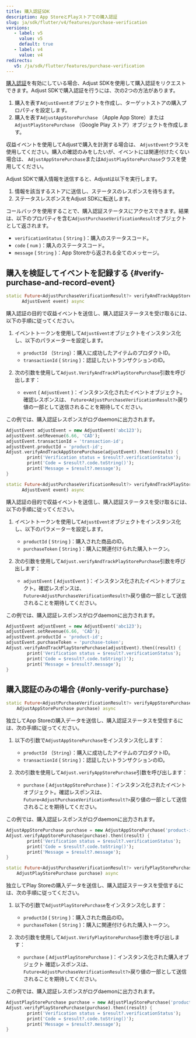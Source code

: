 ```yaml
---
title: 購入認証SDK
description: App StoreとPlayストアでの購入認証
slug: ja/sdk/flutter/v4/features/purchase-verification
versions:
   - label: v5
     value: v5
     default: true
   - label: v4
     value: v4
redirects:
   v5: /ja/sdk/flutter/features/purchase-verification
---
```


[購入認証](https://help.adjust.com/ja/article/purchase-verification)を有効にしている場合、Adjust SDKを使用して購入認証をリクエストできます。Adjust SDKで購入認証を行うには、次の2つの方法があります。

1. 購入を表す`AdjustEvent`オブジェクトを作成し、ターゲットストアの購入プロパティを設定します。
2. 購入を表す`AdjustAppStorePurchase` （Apple App Store）または`AdjustPlayStorePurchase` （Google Play ストア）オブジェクトを作成します。

<Callout type="tip">

収益イベントを使用してAdjustで購入を計測する場合は、 `AdjustEvent`クラスを使用してください。購入の確認のみをしたいが、イベントには関連付けたくない場合は、 `AdjustAppStorePurchase`または`AdjustPlayStorePurchase`クラスを使用してください。

</Callout>

Adjust SDKで購入情報を送信すると、Adjustは以下を実行します。

1. 情報を該当するストアに送信し、ステータスのレスポンスを待ちます。
2. ステータスレスポンスをAdjust SDKに転送します。

コールバックを使用することで、購入認証ステータスにアクセスできます。結果は、以下のプロパティを含む`AdjustPurchaseVerificationResult`オブジェクトとして返されます。

- `verificationStatus` \( `String` \)：購入のステータスコード。
- `code` \( `num` \)：購入のステータスコード。
- `message` \( `String` \)：App Storeから返される全てのメッセージ。

## 購入を検証してイベントを記録する \{\#verify\-purchase\-and\-record\-event\}

<Tabs>
<Tab title="App Store" icon="StoreAppStore" sync="appstore">

<CodeBlock title="メソッドシグネチャー">

```dart
static Future<AdjustPurchaseVerificationResult?> verifyAndTrackAppStorePurchase(
      AdjustEvent event) async
```

</CodeBlock>

購入認証の目的で収益イベントを送信し、購入認証ステータスを受け取るには、以下の手順に従ってください。

1. イベントトークンを使用して`AdjustEvent`オブジェクトをインスタンス化し、以下のパラメーターを設定します。

   - `productId` （`String`）：購入に成功したアイテムのプロダクトID。
   - `transactionId` \( `String` \)：認証したいトランザクションのID。

2. 次の引数を使用して`Adjust.VerifyAndTrackPlayStorePurchase`引数を呼び出します：
   - `event` \( `AdjustEvent` \)：インスタンス化されたイベントオブジェクト。確認レスポンスは、 `Future<AdjustPurchaseVerificationResult?>`戻り値の一部として送信されることを期待してください。

この例では、購入認証レスポンスがログdaemonに出力されます。

```dart
AdjustEvent adjustEvent = new AdjustEvent('abc123');
adjustEvent.setRevenue(6.66, 'CAD');
adjustEvent.transactionId = 'transaction-id';
adjustEvent.productId = 'product-id';
Adjust.verifyAndTrackAppStorePurchase(adjustEvent).then((result) {
        print('Verification status = $result?.verificationStatus');
        print('Code = $result?.code.toString()');
        print('Message = $result?.message');
}
```

</Tab>
<Tab title="Google Play" icon="PlatformGooglePlay" sync="playstore">

<CodeBlock title="メソッドシグネチャー">

```dart
static Future<AdjustPurchaseVerificationResult?> verifyAndTrackPlayStorePurchase(
      AdjustEvent event) async
```

</CodeBlock>

購入認証の目的で収益イベントを送信し、購入認証ステータスを受け取るには、以下の手順に従ってください。

1. イベントトークンを使用して`AdjustEvent`オブジェクトをインスタンス化し、以下のパラメーターを設定します。

   - `productId` \( `String` \)：購入された商品のID。
   - `purchaseToken` \( `String` \)：購入に関連付けられた購入トークン。

2. 次の引数を使用して`Adjust.verifyAndTrackPlayStorePurchase`引数を呼び出します：
   - `adjustEvent` \( `AdjustEvent` \)：インスタンス化されたイベントオブジェクト。確認レスポンスは、 `Future<AdjustPurchaseVerificationResult?>`戻り値の一部として送信されることを期待してください。

この例では、購入認証レスポンスがログdaemonに出力されます。

```dart
AdjustEvent adjustEvent = new AdjustEvent('abc123');
adjustEvent.setRevenue(6.66, 'CAD');
adjustEvent.productId = 'product-id';
adjustEvent.purchaseToken = 'purchase-token';
Adjust.verifyAndTrackPlayStorePurchase(adjustEvent).then((result) {
        print('Verification status = $result?.verificationStatus');
        print('Code = $result?.code.toString()');
        print('Message = $result?.message');
}
```

</Tab>
</Tabs>

## 購入認証のみの場合 \{\#only\-verify\-purchase\}

<Tabs>
<Tab title="App Store" icon="StoreAppStore" sync="appstore">

<CodeBlock title="メソッドシグネチャー">

```dart
static Future<AdjustPurchaseVerificationResult?> verifyAppStorePurchase(
    AdjustAppStorePurchase purchase) async
```

</CodeBlock>

独立してApp Storeの購入データを送信し、購入認証ステータスを受信するには、次の手順に従ってください。

1. 以下の引数で`AdjustAppStorePurchase`をインスタンス化します：

   - `productId` （`String`）：購入に成功したアイテムのプロダクトID。
   - `transactionId` \( `String` \)：認証したいトランザクションのID。

2. 次の引数を使用して`Adjust.verifyAppStorePurchase`引数を呼び出します：
   - `purchase` \( `AdjustAppStorePurchase` \)：インスタンス化されたイベントオブジェクト。確認レスポンスは、 `Future<AdjustPurchaseVerificationResult?>`戻り値の一部として送信されることを期待してください。

この例では、購入認証レスポンスがログdaemonに出力されます。

```dart
AdjustAppStorePurchase purchase = new AdjustAppStorePurchase('product-id', 'transaction-id');
Adjust.verifyAppStorePurchase(purchase).then((result) {
        print('Verification status = $result?.verificationStatus');
        print('Code = $result?.code.toString()');
        print('Message = $result?.message');
}
```

</Tab>
<Tab title="Google Play" icon="PlatformGooglePlay" sync="playstore">

<CodeBlock title="メソッドシグネチャー">

```dart
static Future<AdjustPurchaseVerificationResult?> verifyPlayStorePurchase(
    AdjustPlayStorePurchase purchase) async
```

</CodeBlock>

独立してPlay Storeの購入データを送信し、購入認証ステータスを受信するには、次の手順に従ってください。

1. 以下の引数で`AdjustPlayStorePurchase`をインスタンス化します：

   - `productId` \( `String` \)：購入された商品のID。
   - `purchaseToken` \( `String` \)：購入に関連付けられた購入トークン。

2. 次の引数を使用して`Adjust.VerifyPlayStorePurchase`引数を呼び出します：
   - `purchase` \( `AdjustPlayStorePurchase` \)：インスタンス化された購入オブジェクト 確認レスポンスは、 `Future<AdjustPurchaseVerificationResult?>`戻り値の一部として送信されることを期待してください。

この例では、購入認証レスポンスがログdaemonに出力されます。

```dart
AdjustPlayStorePurchase purchase = new AdjustPlayStorePurchase('product-id', 'purchase-token');
Adjust.verifyPlayStorePurchase(purchase).then((result) {
        print('Verification status = $result?.verificationStatus');
        print('Code = $result?.code.toString()');
        print('Message = $result?.message');
}
```

</Tab>
</Tabs>

